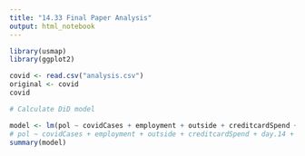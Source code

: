 ```yaml
---
title: "14.33 Final Paper Analysis"
output: html_notebook
---
```



```r
library(usmap)
library(ggplot2)
```

```r
covid <- read.csv("analysis.csv")
original <- covid
covid
```


```r
# Calculate DiD model

model <- lm(pol ~ covidCases + employment + outside + creditcardSpend + day.6 + day.5 + day.4 + day.3 + day.2 + day.1 + day0 + day1 + day2 + day3 + day4 + day5 + day6 + day7, data=covid)
# pol ~ covidCases + employment + outside + creditcardSpend + day.14 + day.13 + day.12 + day.11 + day.10 + day.9 + day.8 + day.7 + day.6 + day.5 + day.4 + day.3 + day.2 + day.1 + day1 + day2 + day3 + day4 + day5 + day6 + day7 + day8 + day9 + day10 + day11 + day12 + day13 + day14
summary(model)
```

